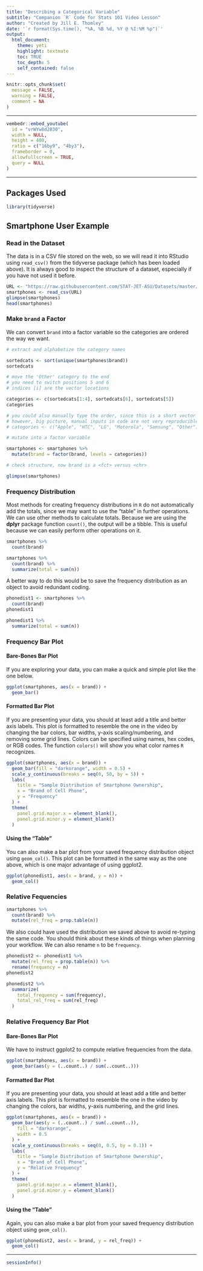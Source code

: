 ```yaml
---
title: "Describing a Categorical Variable"
subtitle: "Companion `R` Code for Stats 101 Video Lesson"
author: "Created by Jill E. Thomley"
date: '`r format(Sys.time(), "%A, %B %d, %Y @ %I:%M %p")`'
output: 
  html_document: 
    theme: yeti
    highlight: textmate
    toc: TRUE
    toc_depth: 5
    self_contained: false
---
```


```r
knitr::opts_chunk$set(
  message = FALSE,
  warning = FALSE,
  comment = NA
)
```

***
```r
vembedr::embed_youtube(
  id = "vrWYw8d2830",
  width = NULL,
  height = 400,
  ratio = c("16by9", "4by3"),
  frameborder = 0,
  allowfullscreen = TRUE,
  query = NULL
)
```
***

## Packages Used

```r
library(tidyverse)
```

## Smartphone User Example

### Read in the Dataset 

The data is in a CSV file stored on the web, so we will read it into RStudio using `read_csv()` from the tidyverse package (which has been loaded above). It is always good to inspect the structure of a dataset, especially if you have not used it before.

```r
URL <- "https://raw.githubusercontent.com/STAT-JET-ASU/Datasets/master/Stats101/stats101smartphones.csv"
smartphones <- read_csv(URL)
glimpse(smartphones)
head(smartphones)
```

### Make `brand` a Factor

We can convert `brand` into a factor variable so the categories are ordered the way we want.

```r
# extract and alphabetize the category names

sortedcats <- sort(unique(smartphones$brand))
sortedcats

# move the 'Other' category to the end
# you need to switch positions 5 and 6
# indices [i] are the vector locations

categories <- c(sortedcats[1:4], sortedcats[6], sortedcats[5])
categories

# you could also manually type the order, since this is a short vector
# however, big picture, manual inputs in code are not very reproducible
# categories <- c("Apple", "HTC", "LG", "Motorola", "Samsung", "Other")

# mutate into a factor variable

smartphones <- smartphones %>%
  mutate(brand = factor(brand, levels = categories))

# check structure, now brand is a <fct> versus <chr>

glimpse(smartphones)
```

### Frequency Distribution

Most methods for creating frequency distributions in `R` do not automatically add the totals, since we may want to use the "table" in further operations. We can use other methods to calculate totals. Because we are using the **dplyr** package function `count()`, the output will be a tibble. This is useful because we can easily perform other operations on it.

```r
smartphones %>%
  count(brand)

smartphones %>%
  count(brand) %>%
  summarize(total = sum(n))
```

A better way to do this would be to save the frequency distribution as an object to avoid redundant coding.

```r
phonedist1 <- smartphones %>%
  count(brand)
phonedist1

phonedist1 %>%
  summarize(total = sum(n))
```

### Frequency Bar Plot

#### Bare-Bones Bar Plot

If you are exploring your data, you can make a quick and simple plot like the one below.

```r
ggplot(smartphones, aes(x = brand)) +
  geom_bar()
```

#### Formatted Bar Plot

If you are presenting your data, you should at least add a title and better axis labels. This plot is formatted to resemble the one in the video by changing the bar colors, bar widths, y-axis scaling/numbering, and removing some grid lines. Colors can be specified using names, hex codes, or RGB codes. The function `colors()` will show you what color names `R` recognizes.

```r
ggplot(smartphones, aes(x = brand)) +
  geom_bar(fill = "darkorange", width = 0.5) +
  scale_y_continuous(breaks = seq(0, 50, by = 5)) +
  labs(
    title = "Sample Distribution of Smartphone Ownership",
    x = "Brand of Cell Phone",
    y = "Frequency"
  ) +
  theme(
    panel.grid.major.x = element_blank(),
    panel.grid.minor.y = element_blank()
  )
```

#### Using the "Table"

You can also make a bar plot from your saved frequency distribution object using `geom_col()`. This plot can be formatted in the same way as the one above, which is one major advantage of using ggplot2.

```r
ggplot(phonedist1, aes(x = brand, y = n)) +
  geom_col()
```

### Relative Fequencies

```r
smartphones %>%
  count(brand) %>%
  mutate(rel_freq = prop.table(n))
```

We also could have used the distribution we saved above to avoid re-typing the same code. You should think about these kinds of things when planning your workflow. We can also rename `n` to be `frequency`.

```r
phonedist2 <- phonedist1 %>%
  mutate(rel_freq = prop.table(n)) %>% 
  rename(frequency = n)
phonedist2

phonedist2 %>%
  summarize(
    total_frequency = sum(frequency),
    total_rel_freq = sum(rel_freq)
  )
```

### Relative Frequency Bar Plot

#### Bare-Bones Bar Plot

We have to instruct ggplot2 to compute relative frequencies from the data.

```r
ggplot(smartphones, aes(x = brand)) +
  geom_bar(aes(y = (..count..) / sum(..count..)))
```

#### Formatted Bar Plot

If you are presenting your data, you should at least add a title and better axis labels. This plot is formatted to resemble the one in the video by changing the colors, bar widths, y-axis numbering, and the grid lines.

```r
ggplot(smartphones, aes(x = brand)) +
  geom_bar(aes(y = (..count..) / sum(..count..)),
    fill = "darkorange",
    width = 0.5
  ) +
  scale_y_continuous(breaks = seq(0, 0.5, by = 0.1)) +
  labs(
    title = "Sample Distribution of Smartphone Ownership",
    x = "Brand of Cell Phone",
    y = "Relative Frequency"
  ) +
  theme(
    panel.grid.major.x = element_blank(),
    panel.grid.minor.y = element_blank()
  )
```

#### Using the "Table"

Again, you can also make a bar plot from your saved frequency distribution object using `geom_col()`.

```r
ggplot(phonedist2, aes(x = brand, y = rel_freq)) +
  geom_col()
```

***
```r
sessionInfo()
```
